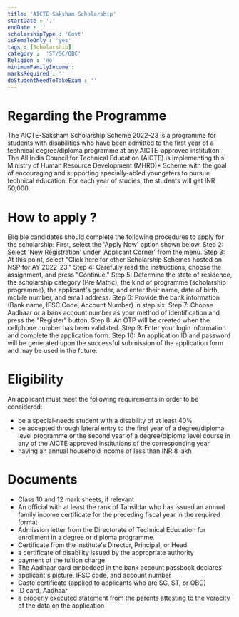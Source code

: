 ```yaml
---
title: 'AICTE Saksham Scholarship'
startDate : '.'
endDate : ''
scholarshipType : 'Govt'
isFemaleOnly : 'yes'
tags : [Scholarship]
category :  'ST/SC/OBC'
Religion : 'no'
minimumFamilyIncome :
marksRequired : ''
doStudentNeedToTakeExam : ''
---
```



# Regarding the Programme
The AICTE-Saksham Scholarship Scheme 2022-23 is a programme for students with disabilities who have been admitted to the first year of a technical degree/diploma programme at any AICTE-approved institution.
The All India Council for Technical Education (AICTE) is implementing this Ministry of Human Resource Development (MHRD)* Scheme with the goal of encouraging and supporting specially-abled youngsters to pursue technical education. 
For each year of studies, the students will get INR 50,000.


# How to apply ?

Eligible candidates should complete the following procedures to apply for the scholarship:
First, select the 'Apply Now' option shown below. 
Step 2: Select 'New Registration' under 'Applicant Corner' from the menu.
Step 3: At this point, select "Click here for other Scholarship Schemes hosted on NSP for AY 2022-23."
Step 4: Carefully read the instructions, choose the assignment, and press "Continue." 
Step 5: Determine the state of residence, the scholarship category (Pre Matric), the kind of programme (scholarship programme), the applicant's gender, and enter their name, date of birth, mobile number, and email address.
Step 6: Provide the bank information (Bank name, IFSC Code, Account Number) in step six.
Step 7: Choose Aadhaar or a bank account number as your method of identification and press the "Register" button.
Step 8: An OTP will be created when the cellphone number has been validated.
Step 9: Enter your login information and complete the application form.
Step 10: An application ID and password will be generated upon the successful submission of the application form and may be used in the future.



# Eligibility
An applicant must meet the following requirements in order to be considered: 
 - be a special-needs student with a disability of at least 40%
 - be accepted through lateral entry to the first year of a degree/diploma level programme or the second year of a degree/diploma level course in any of the AICTE approved institutions of the corresponding year
 - having an annual household income of less than INR 8 lakh




# Documents
 - Class 10 and 12 mark sheets, if relevant
 - An official with at least the rank of Tahsildar who has issued an annual family income certificate for the preceding fiscal year in the required format
 - Admission letter from the Directorate of Technical Education for enrollment in a degree or diploma programme.
 - Certificate from the Institute's Director, Principal, or Head
 - a certificate of disability issued by the appropriate authority
 - payment of the tuition charge
 - The Aadhaar card embedded in the bank account passbook declares 
 - applicant's picture, IFSC code, and account number
 - Caste certificate (applied to applicants who are SC, ST, or OBC)
 - ID card, Aadhaar
 - a properly executed statement from the parents attesting to the veracity of the data on the application 




